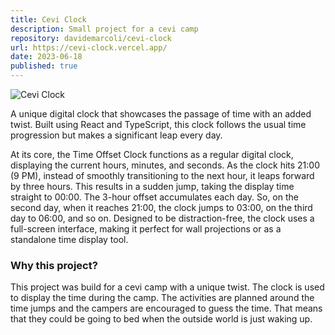 ```yaml
---
title: Cevi Clock
description: Small project for a cevi camp
repository: davidemarcoli/cevi-clock
url: https://cevi-clock.vercel.app/
date: 2023-06-18
published: true
---
```


![Cevi Clock](/images/cevi-clock.png)

A unique digital clock that showcases the passage of time with an added twist. Built using React and TypeScript, this clock follows the usual time progression but makes a significant leap every day.


At its core, the Time Offset Clock functions as a regular digital clock, displaying the current hours, minutes, and seconds.
As the clock hits 21:00 (9 PM), instead of smoothly transitioning to the next hour, it leaps forward by three hours. This results in a sudden jump, taking the display time straight to 00:00.
The 3-hour offset accumulates each day. So, on the second day, when it reaches 21:00, the clock jumps to 03:00, on the third day to 06:00, and so on.
Designed to be distraction-free, the clock uses a full-screen interface, making it perfect for wall projections or as a standalone time display tool.

### Why this project?

This project was build for a cevi camp with a unique twist. The clock is used to display the time during the camp.
The activities are planned around the time jumps and the campers are encouraged to guess the time.
That means that they could be going to bed when the outside world is just waking up.

[//]: # (**Project Description**:)

[//]: # (A unique digital clock that showcases the passage of time with an added twist. Built using React and TypeScript, this clock follows the usual time progression but makes a significant leap every day.)

[//]: # ()
[//]: # (### Features:)

[//]: # ()
[//]: # (1. **Dynamic Time Display**:)

[//]: # (At its core, the Time Offset Clock functions as a regular digital clock, displaying the current hours, minutes, and seconds.)

[//]: # ()
[//]: # (2. **Time Offset**:)

[//]: # (As the clock hits 21:00 &#40;9 PM&#41;, instead of smoothly transitioning to the next hour, it leaps forward by three hours. This results in a sudden jump, taking the display time straight to 00:00.)

[//]: # ()
[//]: # (3. **Continuous Offset**:)

[//]: # (The 3-hour offset accumulates each day. So, on the second day, when it reaches 21:00, the clock jumps to 03:00, on the third day to 06:00, and so on.)

[//]: # ()
[//]: # (4. **Full-screen Display**:)

[//]: # (Designed to be distraction-free, the clock uses a full-screen interface, making it perfect for wall projections or as a standalone time display tool.)

[//]: # ()
[//]: # (### Technologies Used:)

[//]: # ()
[//]: # (- **React**: A JavaScript library for building the UI, making it highly responsive and efficient.)

[//]: # ()
[//]: # (- **TypeScript**: Enhances the JavaScript codebase, providing static type definitions which ensure type safety, better refactoring, and a more descriptive codebase.)

[//]: # ()
[//]: # (- **CSS**: Provides the styling, ensuring a readable display and elegant transitions.)

[//]: # ()
[//]: # (### Why this project?)

[//]: # ()
[//]: # (This project was build for a cevi camp with a unique twist. The clock is used to display the time during the camp.)

[//]: # (The activities are planned around the time jumps and the campers are encouraged to guess the time.)

[//]: # (That means that they could be going to bed when the outside world is just waking up.)